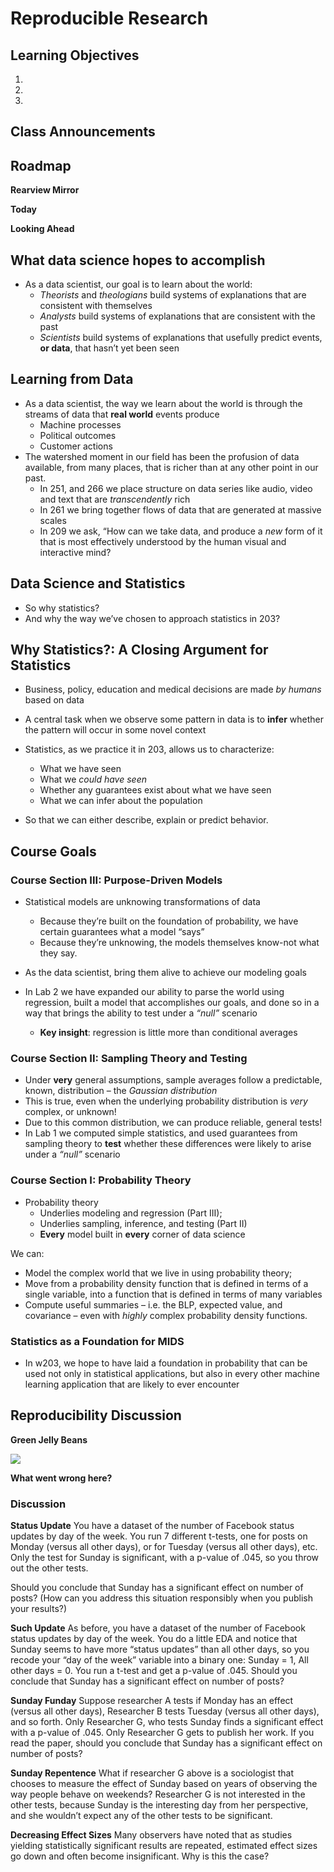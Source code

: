 # Reproducible Research

## Learning Objectives 

1. 
2. 
3. 

## Class Announcements


## Roadmap

**Rearview Mirror**

**Today**

**Looking Ahead**


## What data science hopes to accomplish

- As a data scientist, our goal is to learn about the world:
  - *Theorists* and *theologians* build systems of explanations that are consistent with themselves
  - *Analysts* build systems of explanations that are consistent with the past
  - *Scientists* build systems of explanations that usefully predict events, **or data**, that hasn't yet been seen


## Learning from Data

- As a data scientist, the way we learn about the world is through the streams of data that **real world** events produce
  - Machine processes 
  - Political outcomes 
  - Customer actions 

- The watershed moment in our field has been the profusion of data available, from many places, that is richer than at any other point in our past. 
  - In 251, and 266 we place structure on data series like audio, video and text that are *transcendently* rich 
  - In 261 we bring together flows of data that are generated at massive scales 
  - In 209 we ask, "How can we take data, and produce a *new* form of it that is most effectively understood by the human visual and interactive mind? 
  

## Data Science and Statistics

- So why statistics? 
- And why the way we've chosen to approach statistics in 203? 


## Why Statistics?: A Closing Argument for Statistics 

- Business, policy, education and medical decisions are made *by humans* based on data 
- A central task when we observe some pattern in data is to **infer** whether the pattern will occur in some novel context

- Statistics, as we practice it in 203, allows us to characterize: 
  - What we have seen 
  - What we *could have seen* 
  - Whether any guarantees exist about what we have seen
  - What we can infer about the population
- So that we can either describe, explain or predict behavior. 


## Course Goals 
### Course Section III: Purpose-Driven Models 

- Statistical models are unknowing transformations of data
  - Because they're built on the foundation of probability, we have certain guarantees what a model "says" 
  - Because they're unknowing, the models themselves know-not what they say. 
- As the data scientist, bring them alive to achieve our modeling goals 

- In Lab 2 we have expanded our ability to parse the world using regression, built a model that accomplishes our goals, and done so in a way that brings the ability to test under a *"null"* scenario 
  - **Key insight**: regression is little more than conditional averages 

### Course Section II: Sampling Theory and Testing

- Under **very** general assumptions, sample averages follow a predictable, known, distribution -- the *Gaussian  distribution*
- This is true, even when the underlying probability distribution is *very* complex, or unknown! 
- Due to this common distribution, we can produce reliable, general tests! 
- In Lab 1 we computed simple statistics, and used guarantees from sampling theory to **test** whether these differences were likely to arise under a *"null"* scenario

### Course Section I: Probability Theory

- Probability theory
  - Underlies modeling and regression (Part III); 
  - Underlies  sampling, inference, and testing (Part II)
  - **Every** model built in **every** corner of data science

We can: 

- Model the complex world that we live in using probability theory; 
- Move from a probability density function that is defined in terms of a single variable, into a function that is defined in terms of many variables 
- Compute useful summaries -- i.e. the BLP, expected value, and covariance -- even with *highly* complex probability density functions. 


### Statistics as a Foundation for MIDS 

- In w203, we hope to have laid a foundation in probability that can be used not only in statistical applications, but also in every other machine learning application that are likely to ever encounter

## Reproducibility Discussion 
**Green Jelly Beans** 

<img src=https://imgs.xkcd.com/comics/significant.png></img>

**What went wrong here?** 

### Discussion

**Status Update** 
You have a dataset of the number of Facebook status updates by day of the week.  You run 7 different t-tests, one for posts on Monday (versus all other days), or for Tuesday (versus all other days), etc.  Only the test for Sunday is significant, with a p-value of .045, so you throw out the other tests.  

Should you conclude that Sunday has a significant effect on number of posts?  (How can you address this situation responsibly when you publish your results?)



**Such Update**
As before, you have a dataset of the number of Facebook status updates by day of the week.  You do a little EDA and notice that Sunday seems to have more "status updates" than all other days, so you recode your "day of the week" variable into a binary one: Sunday = 1, All other days = 0.  You run a t-test and get a p-value of .045.  Should you conclude that Sunday has a significant effect on number of posts?


**Sunday Funday** 
Suppose researcher A tests if Monday has an effect (versus all other days), Researcher B tests Tuesday (versus all other days), and so forth.  Only Researcher G, who tests Sunday finds a significant effect with a p-value of .045.  Only Researcher G gets to publish her work.  If you read the paper, should you conclude that Sunday has a significant effect on number of posts?  



**Sunday Repentence**
What if researcher G above is a sociologist that chooses to measure the effect of Sunday based on years of observing the way people behave on weekends?  Researcher G is not interested in the other tests, because Sunday is the interesting day from her perspective, and she wouldn't expect any of the other tests to be significant.


**Decreasing Effect Sizes** 
Many observers have noted that as studies yielding statistically significant results are repeated, estimated effect sizes go down and often become insignificant.  Why is this the case?
